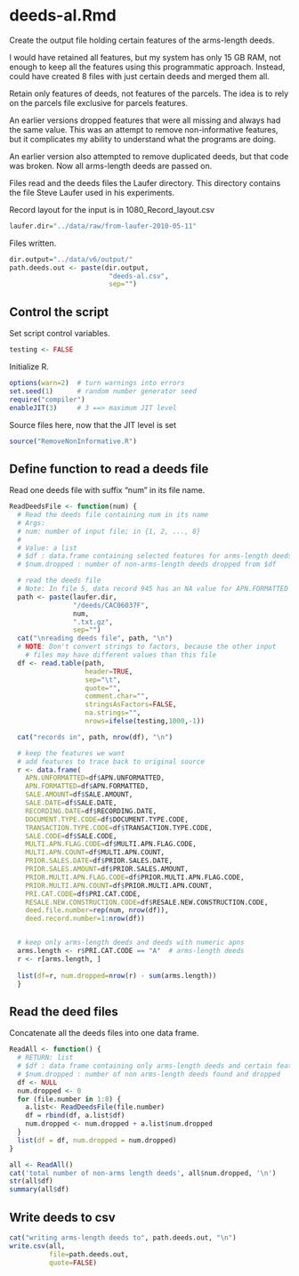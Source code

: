 # deeds-al.Rmd

Create the output file holding certain features of the arms-length deeds. 

I would have retained all features, but my system has only 15 GB RAM, not enough
to keep all the features using this programmatic approach. Instead, could have
created 8 files with just certain deeds and merged them all.

Retain only features of deeds, not features of the parcels. The idea is to
rely on the parcels file exclusive for parcels features.

An earlier versions dropped features that were all missing and always had the
same value. This was an attempt to remove non-informative features, but it
complicates my ability to understand what the programs are doing.

An earlier version also attempted to remove duplicated deeds, but that code was 
broken. Now all arms-length deeds are passed on.

Files read and the deeds files the Laufer directory. This directory contains
the file Steve Laufer used in his experiments.

Record layout for the input is in 1080_Record_layout.csv

```r
laufer.dir="../data/raw/from-laufer-2010-05-11"

```

Files written.

```r
dir.output="../data/v6/output/"
path.deeds.out <- paste(dir.output,
                         "deeds-al.csv",
                         sep="")
```

## Control the script

Set script control variables.

```r
testing <- FALSE
```

Initialize R.

```r
options(warn=2)  # turn warnings into errors
set.seed(1)      # random number generator seed
require("compiler")
enableJIT(3)     # 3 ==> maximum JIT level
```

Source files here, now that the JIT level is set

```r
source("RemoveNonInformative.R")
```

## Define function to read a deeds file

Read one deeds file with suffix "num" in its file name.

```r
ReadDeedsFile <- function(num) {
  # Read the deeds file containing num in its name
  # Args:
  # num: number of input file; in {1, 2, ..., 8}
  #
  # Value: a list
  # $df : data.frame containing selected features for arms-length deeds
  # $num.dropped : number of non-arms-length deeds dropped from $df

  # read the deeds file
  # Note: In file 5, data record 945 has an NA value for APN.FORMATTED
  path <- paste(laufer.dir,
                "/deeds/CAC06037F",
                num,
                ".txt.gz",
                sep="")
  cat("\nreading deeds file", path, "\n")
  # NOTE: Don't convert strings to factors, because the other input
    # files may have different values than this file
  df <- read.table(path,
                   header=TRUE,
                   sep="\t",
                   quote="",
                   comment.char="",
                   stringsAsFactors=FALSE,
                   na.strings="",
                   nrows=ifelse(testing,1000,-1))

  cat("records in", path, nrow(df), "\n")

  # keep the features we want
  # add features to trace back to original source
  r <- data.frame(
    APN.UNFORMATTED=df$APN.UNFORMATTED, 
    APN.FORMATTED=df$APN.FORMATTED,
    SALE.AMOUNT=df$SALE.AMOUNT,
    SALE.DATE=df$SALE.DATE,
    RECORDING.DATE=df$RECORDING.DATE,
    DOCUMENT.TYPE.CODE=df$DOCUMENT.TYPE.CODE,
    TRANSACTION.TYPE.CODE=df$TRANSACTION.TYPE.CODE,
    SALE.CODE=df$SALE.CODE,
    MULTI.APN.FLAG.CODE=df$MULTI.APN.FLAG.CODE,
    MULTI.APN.COUNT=df$MULTI.APN.COUNT,
    PRIOR.SALES.DATE=df$PRIOR.SALES.DATE,
    PRIOR.SALES.AMOUNT=df$PRIOR.SALES.AMOUNT,
    PRIOR.MULTI.APN.FLAG.CODE=df$PRIOR.MULTI.APN.FLAG.CODE,
    PRIOR.MULTI.APN.COUNT=df$PRIOR.MULTI.APN.COUNT,
    PRI.CAT.CODE=df$PRI.CAT.CODE,
    RESALE.NEW.CONSTRUCTION.CODE=df$RESALE.NEW.CONSTRUCTION.CODE,
    deed.file.number=rep(num, nrow(df)),
    deed.record.number=1:nrow(df))


  # keep only arms-length deeds and deeds with numeric apns
  arms.length <- r$PRI.CAT.CODE == "A"  # arms-length deeds
  r <- r[arms.length, ]
  
  list(df=r, num.dropped=nrow(r) - sum(arms.length))
  }
```

## Read the deed files

Concatenate all the deeds files into one data frame.

```r
ReadAll <- function() {
  # RETURN: list
  # $df : data frame containing only arms-length deeds and certain features
  # $num.dropped : number of non arms-length deeds found and dropped
  df <- NULL
  num.dropped <- 0
  for (file.number in 1:8) {
    a.list<- ReadDeedsFile(file.number)
    df = rbind(df, a.list$df)
    num.dropped <- num.dropped + a.list$num.dropped
  }
  list(df = df, num.dropped = num.dropped)
}

all <- ReadAll()
cat('total number of non-arms length deeds', all$num.dropped, '\n')
str(all$df)
summary(all$df)
```
## Write deeds to csv

```r
cat("writing arms-length deeds to", path.deeds.out, "\n")
write.csv(all,
          file=path.deeds.out,
          quote=FALSE)
```
